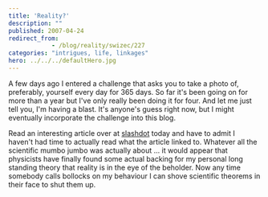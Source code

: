 ```yaml
---
title: 'Reality?'
description: ""
published: 2007-04-24
redirect_from: 
            - /blog/reality/swizec/227
categories: "intrigues, life, linkages"
hero: ../../../defaultHero.jpg
---
```

A few days ago I entered a challenge that asks you to take a photo of, preferably, yourself every day for 365 days. So far it&#x27;s been going on for more than a year but I&#x27;ve only really been doing it for four. And let me just tell you, I&#x27;m having a blast. It&#x27;s anyone&#x27;s guess right now, but I might eventually incorporate the challenge into this blog.

Read an interesting article over at [slashdot](http://science.slashdot.org/article.pl?sid=07/04/23/231252) today and have to admit I haven&#x27;t had time to actually read what the article linked to. Whatever all the scientific mumbo jumbo was actually about ... it would appear that physicists have finally found some actual backing for my personal long standing theory that reality is in the eye of the beholder. Now any time somebody calls bollocks on my behaviour I can shove scientific theorems in their face to shut them up.
